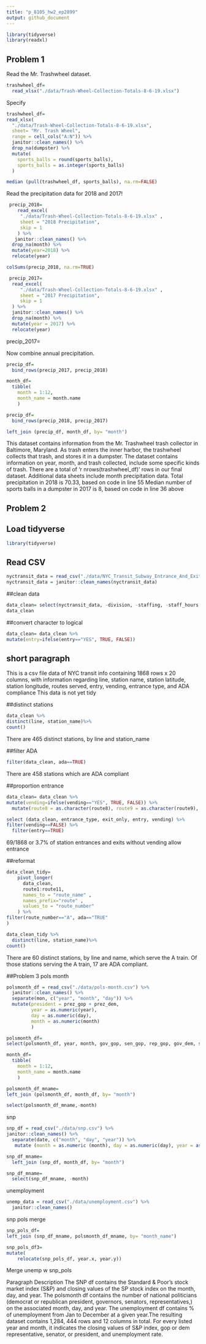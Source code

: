 ```yaml
---
title: "p_8105_hw2_ep2899"
output: github_document
---
```


```r
library(tidyverse)
library(readxl)
```

## Problem 1

Read the Mr. Trashwheel dataset.

```r
trashwheel_df=
  read_xlsx("./data/Trash-Wheel-Collection-Totals-8-6-19.xlsx")
```

Specify
```r
trashwheel_df=
read_xlsx(
  "./data/Trash-Wheel-Collection-Totals-8-6-19.xlsx", 
  sheet= "Mr. Trash Wheel",
  range = cell_cols("A:N")) %>% 
  janitor::clean_names() %>% 
  drop_na(dumpster) %>% 
  mutate(
    sports_balls = round(sports_balls),
    sports_balls = as.integer(sports_balls)
  )
```

```r
median (pull(trashwheel_df, sports_balls), na.rm=FALSE)
```

Read the precipitation data for 2018 and 2017!

```r
 precip_2018=
    read_excel(
     "./data/Trash-Wheel-Collection-Totals-8-6-19.xlsx" ,
     sheet = "2018 Precipitation",
     skip = 1
    ) %>% 
   janitor::clean_names() %>% 
  drop_na(month) %>% 
  mutate(year=2018) %>% 
  relocate(year) 
```

```r
colSums(precip_2018, na.rm=TRUE)
```
     
 
```r
 precip_2017=
  read_excel(
     "./data/Trash-Wheel-Collection-Totals-8-6-19.xlsx" ,
     sheet = "2017 Precipitation",
     skip = 1
  ) %>% 
  janitor::clean_names() %>% 
  drop_na(month) %>% 
  mutate(year = 2017) %>% 
  relocate(year)
```

precip_2017=

Now combine annual precipitation.
 
```r
precip_df=
  bind_rows(precip_2017, precip_2018)
```
 
```r
month_df=
  tibble(
    month = 1:12,
    month_name = month.name
    )

precip_df=
  bind_rows(precip_2018, precip_2017)

left_join (precip_df, month_df, by= "month")
```

This dataset contains information from the Mr. Trashwheel trash collector in Baltimore, Maryland. As trash enters the inner harbor, the trashwheel collects that trash, and stores it in a dumpster. The dataset contains information on year, month, and trash collected, include some specific kinds of trash. There are a total of 'r nrows(trashwheel_df)' rows in our final dataset. Additional data sheets include month precipitation data.
Total precipitation in 2018 is 70.33, based on code in line 55
Median number of sports balls in a dumpster in 2017 is 8, based on code in line 36 above

## Problem 2
## Load tidyverse
```r
library(tidyverse)
```

## Read CSV
```r
nyctransit_data = read_csv("./data/NYC_Transit_Subway_Entrance_And_Exit_Data.csv")
nyctransit_data = janitor::clean_names(nyctransit_data)
```

##clean data
```r
data_clean= select(nyctransit_data, -division, -staffing, -staff_hours, -ada_notes, -free_crossover, -north_south_street, -east_west_street, -corner, -entrance_latitude, -entrance_longitude, -station_location, -entrance_location) 
data_clean
```


##convert character to logical
```r
data_clean= data_clean %>%  
mutate(entry=ifelse(entry=="YES", TRUE, FALSE))
```

## short paragraph
This is a csv file data of NYC transit info containing 1868 rows x 20 columns, with information regarding line, station name, station latitude, station longitude, routes served, entry, vending, entrance type, and ADA compliance 
This data is not yet tidy

##distinct stations
```r
data_clean %>% 
distinct(line, station_name)%>% 
count()
```
There are 465 distinct stations, by line and station_name

##filter ADA
```r
filter(data_clean, ada==TRUE) 
```
There are 458 stations which are ADA compliant

##proportion entrance
```r
data_clean= data_clean %>%  
mutate(vending=ifelse(vending=="YES", TRUE, FALSE)) %>% 
  mutate(route8 = as.character(route8), route9 = as.character(route9), route10= as.character(route10), route11= as.character(route11))
```

```r
select (data_clean, entrance_type, exit_only, entry, vending) %>%  
filter(vending==FALSE) %>% 
  filter(entry==TRUE)
```
69/1868 or 3.7% of station entrances and exits without vending allow entrance

##reformat
```r
data_clean_tidy=
    pivot_longer(
      data_clean,
      route1:route11,
      names_to = "route_name" ,
      names_prefix="route" ,
      values_to = "route_number"
    ) %>% 
filter(route_number=="A", ada=="TRUE"
)
```

```r
data_clean_tidy %>% 
  distinct(line, station_name)%>% 
count()
```

There are 60 distinct stations, by line and name, which serve the A train. Of those stations serving the A train, 17 are ADA compliant.


##Problem 3
pols month
```r
polsmonth_df = read_csv("./data/pols-month.csv") %>% 
  janitor::clean_names() %>% 
  separate(mon, c("year", "month", "day")) %>% 
  mutate(president = prez_gop + prez_dem,
         year = as.numeric(year),
         day = as.numeric(day),
         month = as.numeric(month)
         )
```

```r
polsmonth_df=
select(polsmonth_df, year, month, gov_gop, sen_gop, rep_gop, gov_dem, sen_dem, rep_dem)
```

```r
month_df=
  tibble(
    month = 1:12,
    month_name = month.name
    ) 
```

```r
polsmonth_df_mname=
left_join (polsmonth_df, month_df, by= "month")
```

```r
select(polsmonth_df_mname,-month)
```

snp
```r
snp_df = read_csv("./data/snp.csv") %>% 
janitor::clean_names() %>% 
  separate(date, c("month", "day", "year")) %>% 
   mutate (month = as.numeric (month), day = as.numeric(day), year = as.numeric(year))
```

```r
snp_df_mname=
  left_join (snp_df, month_df, by= "month")
```

```r
snp_df_mname=
  select(snp_df_mname, -month)
```

unemployment
```r
unemp_data = read_csv("./data/unemployment.csv") %>% 
  janitor::clean_names()
```

snp pols merge
```r
snp_pols_df=  
left_join (snp_df_mname, polsmonth_df_mname, by= "month_name")
```

```r
snp_pols_df3=
mutate(
    relocate(snp_pols_df, year.x, year.y))
```

Merge unemp w snp_pols


Paragraph Description
The SNP df contains the Standard & Poor’s stock market index (S&P) and closing values of the SP stock index on the month, day, and year. The polsmonth df contains the number of national politicians (democrat or republican president, governors, senators, representatives,) on the associated month, day, and year. The unemployment df contains % of unemployment from Jan to December at a given year.The resulting dataset contains 1,284, 444 rows and 12 columns in total. For every listed year and month, it indicates 
the closing values of S&P index, gop or dem representative, senator, or president, and unemployment rate.

